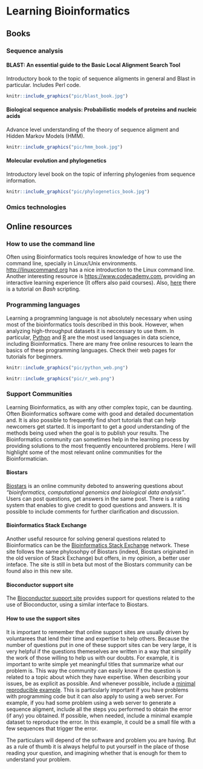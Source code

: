 # Learning Bioinformatics {#learning-bioinformatics}

## Books

### Sequence analysis

#### BLAST: An essential guide to the Basic Local Alignment Search Tool {-}

Introductory book to the topic of sequence aligments in general and Blast in particular. Includes Perl code.

```r
knitr::include_graphics("pic/blast_book.jpg")
```

#### Biological sequence analysis: Probabilistic models of proteins and nucleic acids {-}

Advance level understanding of the theory of sequence aligment and Hidden Markov Models (HMM).

```r
knitr::include_graphics("pic/hmm_book.jpg")
```

#### Molecular evolution and phylogenetics {-}

Introductory level book on the topic of inferring phylogenies from sequence information.

```r
knitr::include_graphics("pic/phylogenetics_book.jpg")
```

### Omics technologies

## Online resources

### How to use the command line

Often using Bioinformatics tools requires knowledge of how to use the command line, specially in Linux/Unix environments. [http://linuxcommand.org](http://linuxcommand.org/index.php) has a nice introduction to the Linux command line. Another interesting resource is [https://www.codecademy.com](https://www.codecademy.com), providing an interactive learning experience (It offers also paid courses). Also, [here](https://ryanstutorials.net/bash-scripting-tutorial/) there is a tutorial on *Bash* scripting.

### Programming languages

Learning a programming language is not absolutely necessary when using most of the bioinformatics tools described in this book. However, when analyzing high-throughput datasets it is neccessary to use them. In particular, [Python](https://www.python.org) and [R](https://www.r-project.org) are the most used languages in data science, including Bioinformatics. There are many free online resources to learn the basics of these programming languages. Check their web pages for tutorials for beginners.

```r
knitr::include_graphics("pic/python_web.png")
```

```r
knitr::include_graphics("pic/r_web.png")
```

### Support Communities

Learning Bioinformatics, as with any other complex topic, can be daunting. Often Bioinformatics software come with good and detailed documentation and. It is also possible to frequently find short tutorials that can help newcomers get started. It is important to get a *good* understanding of the methods being used when the goal is to publish your results. The Bioinformatics community can sometimes help in the learning process by providing solutions to the most frequently encountered problems. Here I will highlight some of the most relevant online communities for the Bioinformatician.

#### Biostars {-}

[Biostars](http://biostars.org) is an online community deboted to answering questions about *"bioinformatics, computational genomics and biological data analysis"*. Users can post questions, get answers in the same post. There is a rating system that enables to give credit to good questions and answers. It is possible to include comments for further clarification and discussion.

#### Bioinformatics Stack Exchange {-}

Another useful resource for solving general questions related to Bioinformatics can be the [Bioinformatics Stack Exchange](https://bioinformatics.stackexchange.com) network. These site follows the same phylosohpy of Biostars (indeed, Biostars originated in the old version of Stack Exchange) but offers, in my opinion, a better user inteface. The site is still in beta but most of the Biostars community can be found also in this new site.

#### Bioconductor support site {-}

The [Bioconductor support site](https://support.bioconductor.org) provides support for questions related to the use of Bioconductor, using a similar interface to Biostars.

#### How to use the support sites {-}

It is important to remember that online support sites are usually driven by voluntarees that lend their time and expertise to help others. Because the number of questions put in one of these support sites can be very large, it is very helpful if the questions themeselves are written in a way that simplify the work of those willing to help us with our doubts. For example, it is important to write simple yet meaningful titles that summarize what our problem is. This way the community can easily know if the question is related to a topic about which they have expertise. When describing your issues, be as explicit as possible. And whenever possible, include a [minimal reproducible example](https://en.wikipedia.org/wiki/Minimal_Working_Example). This is particularly important if you have problems with programming code but it can also apply to using a web server. For example, if you had some problem using a web server to generate a sequence aligment, include all the steps you performed to obtain the error (if any) you obtained. If possible, when needed, include a minimal example dataset to reproduce the error. In this example, it could be a small file with a few sequences that trigger the error.

The particulars will depend of the software and problem you are having. But as a rule of thumb it is always helpful to put yourself in the place of those reading your question, and imagining whether that is enough for them to understand your problem.
